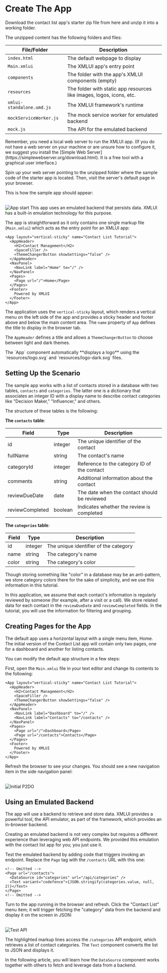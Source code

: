 
# Create The App

Download the contact list app's starter zip file from <DownloadLink href={CL_TUTORIAL}>here</DownloadLink> and unzip it into a working folder.

The unzipped content has the following folders and files:

| File/Folder | Description |
| --- | --- |
| `index.html` | The default webpage to display |
| `Main.xmlui` | The XMLUI app's entry point |
| `components` | The folder with the app's XMLUI components (empty) |
| `resources` | The folder with static app resources like images, logos, icons, etc. |
| `xmlui-standalone.umd.js` | The XMLUI framework's runtime |
| `mockServiceWorker.js` | The mock service worker for emulated backend |
| `mock.js` | The API for the emulated backend |

<Callout emoji="💡">
  Remember, you need a local web server to run the XMLUI app. (If you do not have a web server on your machine or are unsure how to configure it, we suggest you install the [Simple Web Server](https://simplewebserver.org/download.html). It is a free tool with a graphical user interface.)
</Callout>

Spin up your web server pointing to the unzipped folder where the sample code of the starter app is located.
Then, visit the server's default page in your browser.

This is how the sample app should appear:

<br/>
<Image alt="App start" src="/resources/images/get-started/cl-start.png" />

<Callout type="info" emoji="💡">
  This app uses an emulated backend that persists data. XMLUI has a built-in emulation technology for this purpose.
</Callout>

The app is straightforward as it only contains one single markup file (`Main.xmlui`) which acts as the entry point for an XMLUI app:

```ueml copy filename="Main.xmlui"
<App layout="vertical-sticky" name="Contact List Tutorial">
  <AppHeader>
    <H2>Contact Management</H2>
    <SpaceFiller />
    <ThemeChangerButton showSettings="false" />
  </AppHeader>  
  <NavPanel>
    <NavLink label="Home" to="/" />
  </NavPanel>
  <Pages>
    <Page url="/">Home</Page>
  </Pages>
  <Footer>
    Powered by XMLUI
  </Footer>
</App>
```

The application uses the `vertical-sticky` layout, which renders a vertical menu on the left side of the app and provides a sticky header and footer above and below the main content area. The `name` property of `App` defines the title to display in the browser tab.

The `AppHeader` defines a title and allows a `ThemeChangerButton` to choose between light and dark themes.

<Callout type="info" emoji="💡">
  The `App` component automatically **displays a logo** using the `resources/logo.svg` and `resources/logo-dark.svg` files.
</Callout>

## Setting Up the Scenario

The sample app works with a list of contacts stored in a database with two tables, `contacts` and `categories`. The latter one is a dictionary that associates an integer ID with a display name to describe contact categories like "Decision Maker," "Influencer," and others.

The structure of these tables is the following:

**The `contacts` table**:

| Field | Type | Description |
| --- | --- | --- |
| id | integer | The unique identifier of the contact |
| fullName | string | The contact's name |
| categoryId | integer | Reference to the category ID of the contact |
| comments | string | Additional information about the contact |
| reviewDueDate | date | The date when the contact should be reviewed |
| reviewCompleted | boolean | Indicates whether the review is completed |

**The `categories` table**:

| Field | Type | Description |
| --- | --- | --- |
| id | integer | The unique identifier of the category |
| name | string | The category's name |
| color | string | The category's color |

<Callout emoji="💡">
  Though storing something like "color" in a database may be an anti-pattern, we store category colors there for the sake of simplicity, and we use this information in this tutorial.
</Callout>

In this application, we assume that each contact's information is regularly reviewed by someone (for example, after a visit or a call). We store related data for each contact in the `reviewDueDate` and `reviewCompleted` fields. In the tutorial, you will use the information for filtering and grouping.

## Creating Pages for the App

The default app uses a horizontal layout with a single menu item, Home.
The initial version of the Contact List app will contain only two pages, one for a dashboard and another for listing contacts.

You can modify the default app structure in a few steps:

First, open the `Main.xmlui` file in your text editor and change its contents to the following:

```ueml copy filename="Main.xmlui" /layout="vertical-full-header"/ {7-14}
<App layout="vertical-sticky" name="Contact List Tutorial">
  <AppHeader>
    <H2>Contact Management</H2>
    <SpaceFiller />
    <ThemeChangerButton showSettings="false" />
  </AppHeader>  
  <NavPanel>
    <NavLink label="Dashboard" to="/" />
    <NavLink label="Contacts" to="/contacts" />
  </NavPanel>
  <Pages>
    <Page url="/">Dashboard</Page>
    <Page url="/contacts">Contacts</Page>
  </Pages>
  <Footer>
    Powered by XMLUI
  </Footer>
</App>
```

Refresh the browser to see your changes.
You should see a new navigation item in the side navigation panel:

<br/>
<Image alt="Initial P2DO" src="/resources/images/get-started/cl-initial.png" />

## Using an Emulated Backend

The app will use a backend to retrieve and store data. XMLUI provides a powerful tool, the API emulator, as part of the framework, which provides an in-browser backend.

<Callout emoji="💡">
  Creating an emulated backend is not very complex but requires a different experience than leveraging web API endpoints. We provided this emulation with the contact list app for you; you just use it.
</Callout>

Test the emulated backend by adding code that triggers invoking an endpoint. Replace the `Page` tag with the `/contacts` URL with this one:

```ueml copy {3-4} filename="Main.xmlui"
<!-- Omitted -->
<Page url="/contacts">
  <DataSource id="categories" url="/api/categories" />
  <Text variant="codefence">{JSON.stringify(categories.value, null, 2)}</Text>
</Page>
<!-- Omitted -->
```

Turn to the app running in the browser and refresh. Click the "Contact List" menu item; it will trigger fetching the "category" data from the backend and display it on the screen in JSON:

<br/>
<Image alt="Test API" src="/resources/images/get-started/test-emulated-api.png" />

The highlighted markup lines access the `/categories` API endpoint, which retrieves a list of contact categories. The `Text` component converts the list to JSON and displays it.

In the following article, you will learn how the `DataSource` component works together with others to fetch and leverage data from a backend.